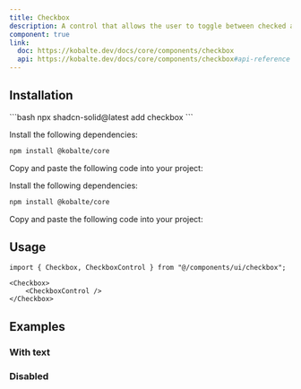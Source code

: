 ```yaml
---
title: Checkbox
description: A control that allows the user to toggle between checked and not checked.
component: true
link:
  doc: https://kobalte.dev/docs/core/components/checkbox
  api: https://kobalte.dev/docs/core/components/checkbox#api-reference
---
```



<ComponentPreview name="checkbox-demo" code={DemoCode} client:only="solid-js" />

## Installation

<ComponentInstallation client:only="solid-js">

<Fragment slot="cli">
```bash
npx shadcn-solid@latest add checkbox
```
</Fragment>

<Step slot="tw">

<StepItem>Install the following dependencies:</StepItem>
```bash
npm install @kobalte/core
```

<StepItem>Copy and paste the following code into your project:</StepItem>
<RawCode code={TwRawCode} client:only="solid-js" />

</Step>

<Step slot="uno">

<StepItem>Install the following dependencies:</StepItem>
```bash
npm install @kobalte/core
```

<StepItem>Copy and paste the following code into your project:</StepItem>
<RawCode code={UnoRawCode} client:only="solid-js" />

</Step>

</ComponentInstallation>

## Usage

```tsx
import { Checkbox, CheckboxControl } from "@/components/ui/checkbox";
```

```tsx
<Checkbox>
    <CheckboxControl />
</Checkbox>
```

## Examples

### With text

<ComponentPreview name="checkbox-with-text" code={DemoCode2} client:only="solid-js" />

### Disabled

<ComponentPreview name="checkbox-disabled" code={DemoCode3} client:only="solid-js" />
